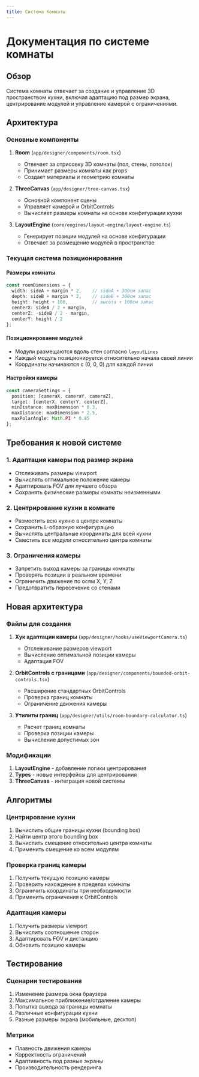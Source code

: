 ```yaml
---
title: Система Комнаты
---
```


# Документация по системе комнаты

## Обзор

Система комнаты отвечает за создание и управление 3D пространством кухни, включая адаптацию под размер экрана, центрирование модулей и управление камерой с ограничениями.

## Архитектура

### Основные компоненты

1. **Room** (`app/designer/components/room.tsx`)
   - Отвечает за отрисовку 3D комнаты (пол, стены, потолок)
   - Принимает размеры комнаты как props
   - Создает материалы и геометрию комнаты

2. **ThreeCanvas** (`app/designer/tree-canvas.tsx`)
   - Основной компонент сцены
   - Управляет камерой и OrbitControls
   - Вычисляет размеры комнаты на основе конфигурации кухни

3. **LayoutEngine** (`core/engines/layout-engine/layout-engine.ts`)
   - Генерирует позиции модулей на основе конфигурации
   - Отвечает за размещение модулей в пространстве

### Текущая система позиционирования

#### Размеры комнаты

```typescript
const roomDimensions = {
  width: sideA + margin * 2,    // sideA + 300см запас
  depth: sideB + margin * 2,    // sideB + 300см запас  
  height: height + 100,         // высота + 100см запас
  centerX: sideA / 2 + margin,
  centerZ: -sideB / 2 - margin,
  centerY: height / 2
};
```

#### Позиционирование модулей

- Модули размещаются вдоль стен согласно `layoutLines`
- Каждый модуль позиционируется относительно начала своей линии
- Координаты начинаются с (0, 0, 0) для каждой линии

#### Настройки камеры

```typescript
const cameraSettings = {
  position: [cameraX, cameraY, cameraZ],
  target: [centerX, centerY, centerZ],
  minDistance: maxDimension * 0.3,
  maxDistance: maxDimension * 2.5,
  maxPolarAngle: Math.PI * 0.85
};
```

## Требования к новой системе

### 1. Адаптация камеры под размер экрана

- Отслеживать размеры viewport
- Вычислять оптимальное положение камеры
- Адаптировать FOV для лучшего обзора
- Сохранять физические размеры комнаты неизменными

### 2. Центрирование кухни в комнате

- Разместить всю кухню в центре комнаты
- Сохранить L-образную конфигурацию
- Вычислять центральные координаты для всей кухни
- Сместить все модули относительно центра комнаты

### 3. Ограничения камеры

- Запретить выход камеры за границы комнаты
- Проверять позиции в реальном времени
- Ограничить движение по осям X, Y, Z
- Предотвратить пересечение со стенами

## Новая архитектура

### Файлы для создания

1. **Хук адаптации камеры** (`app/designer/hooks/useViewportCamera.ts`)
   - Отслеживание размеров viewport
   - Вычисление оптимальной позиции камеры
   - Адаптация FOV

2. **OrbitControls с границами** (`app/designer/components/bounded-orbit-controls.tsx`)
   - Расширение стандартных OrbitControls
   - Проверка границ комнаты
   - Ограничение движения камеры

3. **Утилиты границ** (`app/designer/utils/room-boundary-calculator.ts`)
   - Расчет границ комнаты
   - Проверка позиции камеры
   - Вычисление допустимых зон

### Модификации

1. **LayoutEngine** - добавление логики центрирования
2. **Types** - новые интерфейсы для центрирования
3. **ThreeCanvas** - интеграция новой системы

## Алгоритмы

### Центрирование кухни

1. Вычислить общие границы кухни (bounding box)
2. Найти центр этого bounding box
3. Вычислить смещение относительно центра комнаты
4. Применить смещение ко всем модулям

### Проверка границ камеры

1. Получить текущую позицию камеры
2. Проверить нахождение в пределах комнаты
3. Ограничить координаты при необходимости
4. Применить ограничения к OrbitControls

### Адаптация камеры

1. Получить размеры viewport
2. Вычислить соотношение сторон
3. Адаптировать FOV и дистанцию
4. Обновить позицию камеры

## Тестирование

### Сценарии тестирования

1. Изменение размера окна браузера
2. Максимальное приближение/отдаление камеры
3. Попытка выхода за границы комнаты
4. Различные конфигурации кухни
5. Разные размеры экрана (мобильные, десктоп)

### Метрики

- Плавность движения камеры
- Корректность ограничений
- Адаптивность под разные экраны
- Производительность рендеринга